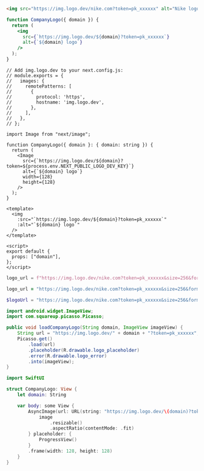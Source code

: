 <CodeGroup>

```html HTML
<img src="https://img.logo.dev/nike.com?token=pk_xxxxxx" alt="Nike logo" />
```

```jsx React
function CompanyLogo({ domain }) {
  return (
    <img
      src={`https://img.logo.dev/${domain}?token=pk_xxxxxx`}
      alt={`${domain} logo`}
    />
  );
}
```

```tsx Next.js
// Add img.logo.dev to your next.config.js:
// module.exports = {
//   images: {
//     remotePatterns: [
//       {
//         protocol: 'https',
//         hostname: 'img.logo.dev',
//       },
//     ],
//   },
// };

import Image from "next/image";

function CompanyLogo({ domain }: { domain: string }) {
  return (
    <Image
      src={`https://img.logo.dev/${domain}?token=${process.env.NEXT_PUBLIC_LOGO_DEV_KEY}`}
      alt={`${domain} logo`}
      width={128}
      height={128}
    />
  );
}
```

```vue Vue
<template>
  <img
    :src="`https://img.logo.dev/${domain}?token=pk_xxxxxx`"
    :alt="`${domain} logo`"
  />
</template>

<script>
export default {
  props: ["domain"],
};
</script>
```

```python Python
logo_url = f"https://img.logo.dev/nike.com?token=pk_xxxxxx&size=256&format=png"
```

```ruby Ruby
logo_url = "https://img.logo.dev/nike.com?token=pk_xxxxxx&size=256&format=png"
```

```php PHP
$logoUrl = "https://img.logo.dev/nike.com?token=pk_xxxxxx&size=256&format=png";
```

```java Android
import android.widget.ImageView;
import com.squareup.picasso.Picasso;

public void loadCompanyLogo(String domain, ImageView imageView) {
    String url = "https://img.logo.dev/" + domain + "?token=pk_xxxxxx";
    Picasso.get()
        .load(url)
        .placeholder(R.drawable.logo_placeholder)
        .error(R.drawable.logo_error)
        .into(imageView);
}
```

```swift iOS
import SwiftUI

struct CompanyLogo: View {
    let domain: String

    var body: some View {
        AsyncImage(url: URL(string: "https://img.logo.dev/\(domain)?token=pk_xxxxxx")) { image in
            image
                .resizable()
                .aspectRatio(contentMode: .fit)
        } placeholder: {
            ProgressView()
        }
        .frame(width: 128, height: 128)
    }
}
```

</CodeGroup>
